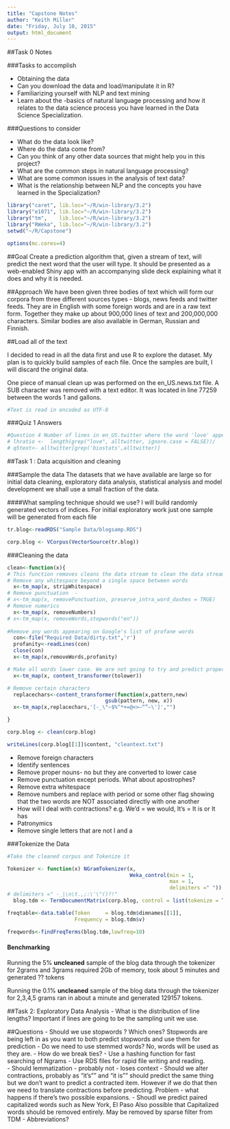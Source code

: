 ```yaml
---
title: "Capstone Notes"
author: "Keith Miller"
date: "Friday, July 10, 2015"
output: html_document
---
```


##Task 0 Notes

###Tasks to accomplish

- Obtaining the data 
- Can you download the data and load/manipulate it in R?  
- Familiarizing yourself with NLP and text mining 
- Learn about the -basics of natural language processing and how it relates to the data science process you have learned in the Data Science Specialization.

###Questions to consider

- What do the data look like?
- Where do the data come from?
- Can you think of any other data sources that might help you in this project?
- What are the common steps in natural language processing?
- What are some common issues in the analysis of text data?
- What is the relationship between NLP and the concepts you have learned in the Specialization?

```r
library("caret", lib.loc="~/R/win-library/3.2")
library("e1071", lib.loc="~/R/win-library/3.2")
library("tm",    lib.loc="~/R/win-library/3.2")
library("RWeka", lib.loc="~/R/win-library/3.2")
setwd("~/R/Capstone")

options(mc.cores=4)

```


##Goal
Create a prediction algorithm that, given a stream of text, will predict the next word that the user will type.  It should be presented as a web-enabled Shiny app with an accompanying slide deck explaining what it does and why it is needed.  

##Approach
We have been given three bodies of text which will form our corpora from three different sources types - blogs, news feeds and twitter feeds. They are in English with some foreign words and are in a raw text form.  Together they make up about 900,000 lines of text and 200,000,000 characters.  Similar bodies are also available in German, Russian and Finnish.  

##Load all of the text

I decided to read in all the data first and use R to explore the dataset.  My plan is to quickly build samples of each file.  Once the samples are built, I will discard the original data. 

One piece of manual clean up was performed on the en_US.news.txt file.  A SUB character was removed with a text editor.  It was located in line 77259 between the words 1 and gallons. 

```r
#Text is read in encoded as UTF-8


```
###Quiz 1 Answers
```r

#Question 4 Number of lines in en_US.twitter where the word 'love' appears
# lhratio <-  length(grep("love", alltwitter, ignore.case = FALSE))/        length(grep("hate", alltwitter, ignore.case = FALSE))
# q5text<- alltwitter[grep('biostats',alltwitter)]


```


##Task 1 : Data acquisition and cleaning



###Sample the data
The datasets that we have available are large so for initial data cleaning, exploratory data analysis, statistical analysis and model development we shall use a small fraction of the data. 

####What sampling technique should we use?
I will build randomly generated vectors of indices.  For initial exploratory work just one sample will be generated from each file
```r


tr.blog<-readRDS("Sample Data/blogsamp.RDS")

corp.blog <- VCorpus(VectorSource(tr.blog))
```


###Cleaning the data

```r

clean<-function(x){
# This function removes cleans the data stream to clean the data streams.  Intitially we wil remove 
# Remove any whitespace beyond a single space between words  
  x<-tm_map(x, stripWhitespace)
# Remove punctuation  -  
# x<-tm_map(x, removePunctuation, preserve_intra_word_dashes = TRUE)
# Remove numerics  
  x<-tm_map(x, removeNumbers)
# x<-tm_map(x, removeWords,stopwords("en"))
  
#Remove any words appearing on Google's list of profane words  
  con<-file("Required Data/dirty.txt",'r')
  profanity<-readLines(con)
  close(con)
  x<-tm_map(x,removeWords,profanity)

# Make all words lower case. We are not going to try and predict proper nouns 
  x<-tm_map(x, content_transformer(tolower))

# Remove certain characters    
  replacechars<-content_transformer(function(x,pattern,new) 
                                gsub(pattern, new, x))
  x<-tm_map(x,replacechars,'[-_\"~$%^*+=@<>—“”–\']',"")

}

corp.blog <- clean(corp.blog)

writeLines(corp.blog[[1]]$content, "cleantext.txt")

```


- Remove foreign characters
- Identify sentences
- Remove proper nouns-  no but they are converted to lower case
- Remove punctuation except periods.  What about apostrophes? 
- Remove extra whitespace
- Remove numbers and replace with period or some other flag showing that the two words are NOT associated directly with one another
- How will I deal with contractions?  e.g. We'd = we would, It's = It is or It has
- Patronymics
- Remove single letters that are not I and a

###Tokenize the Data
```r
#Take the cleaned corpus and Tokenize it

Tokenizer <- function(x) NGramTokenizer(x, 
                                        Weka_control(min = 1, 
                                                     max = 1,
                                                     delimiters =" "))
# delimiters =" -_|\n\t.,;:\'\"()?!"
  blog.tdm <- TermDocumentMatrix(corp.blog, control = list(tokenize = Tokenizer))

freqtable<-data.table(Token     = blog.tdm$dimnames[[1]], 
                      Frequency = blog.tdm$v)

freqwords<-findFreqTerms(blog.tdm,lowfreq=10)
```

#### Benchmarking
Running the 5% **uncleaned** sample of the blog data through the tokenizer for 2grams and 3grams required 2Gb of memory, took about 5 minutes and generated ?? tokens

Running the 0.1% **uncleaned** sample of the blog data through the tokenizer for 2,3,4,5 grams ran in about a minute and generated 129157 tokens.  


##Task 2: Exploratory Data Analysis
- What is the distribution of line lengths?  Important if lines are going to be the sampling unit we use. 


##Questions 
- Should we use stopwords ?  Which ones?  Stopwords are being left in as you want to both predict stopwords and use them for prediction
- Do we need to use stemmed words?   No, words will be used as they are.
- How do we break ties?
- Use a hashing function for fast searching of Ngrams
- Use RDS files for rapid file writing and reading.  
- Should lemmatization - probably not - loses context
- Should we alter contractions,  probably as "it's"" and "it is"" should predict the same thing but we don't want to predict a contracted item.  However if we do that then we need to translate contractions before predicting.  Problem - what happens if there's two possible expansions.
- Shoudl we predict paired capitalized words such as New York, El Paso Also possible that Capitalized words should be removed entirely.  May be removed by sparse filter from TDM
- Abbreviations? 


